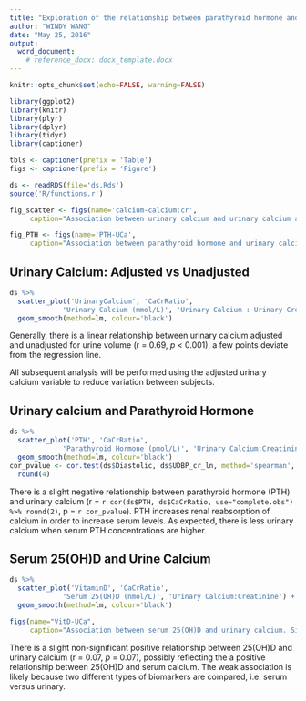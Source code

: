 ```yaml
---
title: "Exploration of the relationship between parathyroid hormone and urinary vitamin D binding protein"
author: "WINDY WANG"
date: "May 25, 2016"
output: 
  word_document:
    # reference_docx: docx_template.docx
---
```


```r
knitr::opts_chunk$set(echo=FALSE, warning=FALSE)

library(ggplot2)
library(knitr)
library(plyr)
library(dplyr)
library(tidyr)
library(captioner)

tbls <- captioner(prefix = 'Table')
figs <- captioner(prefix = 'Figure')

ds <- readRDS(file='ds.Rds')
source('R/functions.r')
```
```r
fig_scatter <- figs(name='calcium-calcium:cr',
     caption="Association between urinary calcium and urinary calcium adjusted for urine volume using urinary creatinine. Significance was assessed using Spearman's Rank Correlation, r = 0.69, p < 0.001.")

fig_PTH <- figs(name='PTH-UCa',
     caption="Association between parathyroid hormone and urinary calcium. Significance was assessed using Spearman's Rank Correlation, r = -0.15, p < 0.001.")
```

## Urinary Calcium: Adjusted vs Unadjusted

```r
ds %>% 
  scatter_plot('UrinaryCalcium', 'CaCrRatio',
             'Urinary Calcium (mmol/L)', 'Urinary Calcium : Urinary Creatinine') +
  geom_smooth(method=lm, colour='black')
```

Generally, there is a linear relationship between urinary calcium adjusted and unadjusted for urine volume (r = 0.69, *p* < 0.001), a few points deviate from the regression line. 

All subsequent analysis will be performed using the adjusted urinary calcium variable to reduce variation between subjects.


## Urinary calcium and Parathyroid Hormone

```r
ds %>% 
  scatter_plot('PTH', 'CaCrRatio',
             'Parathyroid Hormone (pmol/L)', 'Urinary Calcium:Creatinine') +
  geom_smooth(method=lm, colour='black')
cor_pvalue <- cor.test(ds$Diastolic, ds$UDBP_cr_ln, method='spearman', exact=FALSE)$p.value %>% 
  round(4)
```

There is a slight negative relationship between parathyroid hormone (PTH) and urinary calcium (r = `r cor(ds$PTH, ds$CaCrRatio, use="complete.obs") %>% round(2)`, p = `r cor_pvalue`). PTH increases renal reabsorption of calcium in order to increase serum levels. As expected, there is less urinary calcium when serum PTH concentrations are higher. 


## Serum 25(OH)D and Urine Calcium

```r
ds %>%
  scatter_plot('VitaminD', 'CaCrRatio',
             'Serum 25(OH)D (nmol/L)', 'Urinary Calcium:Creatinine') +
  geom_smooth(method=lm, colour='black')

figs(name="VitD-UCa",
     caption="Association between serum 25(OH)D and urinary calcium. Significance was assessed using Spearman's Rank Correlation, r = 0.07, p = 0.07.")
```

There is a slight non-significant positive relationship between 25(OH)D and urinary calcium (r = 0.07, *p* = 0.07), possibly reflecting the a positive relationship between 25(OH)D and serum calcium. The weak association is likely because two different types of biomarkers are compared, i.e. serum versus urinary.


<!-- ### Subgroup analysis -->

<!-- The PROMISE cohort at baseline is still relatively healthy, and there are only 8 subjects with urinary calcium levels in the hypercalciuria range (>7 mmol/L). However, the relationship between PTH and urinary calcium may be stronger in certain subgroups. -->

<!-- #### Diabetes -->

<!-- ```{r} -->
<!-- ds %>% -->
<!--   filter(DM == 1) %>% -->
<!--   scatter_plot("PTH", "CaCrRatio",  -->
<!--                "Parathyroid Hormone (pmol/L)", "Urinary Calcium:Creatinine") -->
<!-- ``` -->
<!-- The relationship between  -->




<!-- ## Serum 25(OH)D and urinary VDBP -->

<!-- Overall, there appears to be a very weak positive association between 25(OH)D and UDBP.  -->

<!-- ```{r vitD_UDBP} -->
<!-- scatter_plot(ds$VitaminD, ds$UDBP_cr_ln,  -->
<!--              'Serum 25(OH)D (nmol/L)', 'log UDBP:Creatinine') + -->
<!-- geom_smooth(se=TRUE, colour='black') -->
<!-- ``` -->

<!-- ## Parathyroid Hormone -->

<!-- Low vitamin D -> low calcium -> high PTH; -->
<!-- Therefore, we expect a negative correlation between vitamin D and PTH; -->
<!-- Consequently, if low serum 25(OH)D is correlated with higher urinary VDBP, we expect a positive association between UDBP and PTH. -->

<!-- ```{r PTH1} -->
<!-- scatter_plot(ds$PTH, ds$VitaminD,  -->
<!--              'Parathyroid hormone (pmol/L)', 'Serum 25(OH)D (nmol/L)') + -->
<!-- geom_smooth(se=TRUE, colour='black') # method=lm for linear line -->
<!-- ``` -->

<!-- ```{r PTH2} -->
<!-- scatter_plot(ds$PTH, ds$UDBP_cr_ln,  -->
<!--              'Parathyroid hormone (pmol/L)', 'log UDBP:Creatinine') + -->
<!-- geom_smooth(se=TRUE, colour='black') # method=lm for linear line -->
<!-- ``` -->

